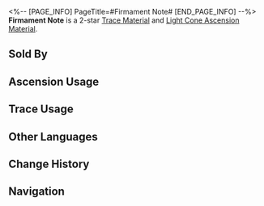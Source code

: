 <%-- [PAGE_INFO]
PageTitle=#Firmament Note#
[END_PAGE_INFO] --%>
{{Item Infobox
|id          = 110231
|image       = Item Firmament Note.png{{subst:void|<!--$UPLOAD:<<SpriteOutput/ItemFigures/110231.png>-<Item Firmament Note.png>-<Item Icons>>-->}}
|type        = Trace Material
|type2       = Light Cone Ascension Material
|invCategory = Upgrade Materials
|rarity      = 2
|effect      = 
|description = Scattered note from the firmament. Used to level up Traces slightly for {{Color|h|Harmony}} characters.
|source1     = [[Calyx: The Reverie (Dreamscape)]]
|source2     = [[Embers Exchange]]
|source3     = [[Omni-Synthesizer]] &mdash; Material Exchange
}}
{{Description|A musical note scattered from order. Falling silently from the edge of the clouds, it blends into the symphony of mortal sounds, like a tear dissolving into the sea.<br /><br />''"No one hears it until it dissolves into a song..."''}}
'''Firmament Note''' is a 2-star [[Trace Material]] and [[Light Cone Ascension Material]].

==Sold By==
{{Shop Availability}}

==Ascension Usage==
{{Ascension Usage}}

==Trace Usage==
{{Trace Usage}}

==Other Languages==
{{Other Languages
|en   = Firmament Note
|zhs  = 云际音符
|zht  = 雲際音符
|ja   = 雲端の音符
|ko   = 구름 위 음표
|es   = Nota del firmamento
|fr   = Note du firmament
|ru   = Небесная нота
|th   = Firmament Note
|vi   = Nốt Nhạc Đám Mây
|de   = Himmlische Note
|id   = Firmament Note
|pt   = Nota do Firmamento
}}

==Change History==
{{Change History|2.0}}

==Navigation==
{{Upgrade Material Navbox}}